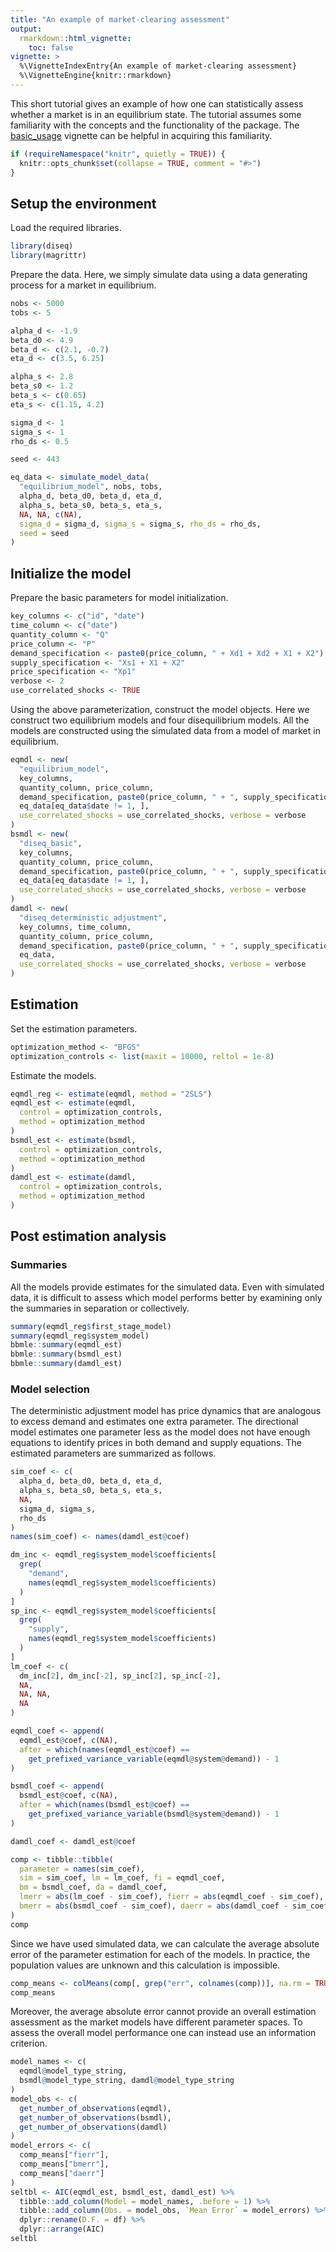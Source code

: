 ```yaml
---
title: "An example of market-clearing assessment"
output:
  rmarkdown::html_vignette:
    toc: false
vignette: >
  %\VignetteIndexEntry{An example of market-clearing assessment}
  %\VignetteEngine{knitr::rmarkdown}
---
```


This short tutorial gives an example of how one can statistically assess whether a market is in an equilibrium state. The tutorial assumes some familiarity with the concepts and the functionality of the package. The [basic_usage](basic_usage.html) vignette can be helpful in acquiring this familiarity.

```r
if (requireNamespace("knitr", quietly = TRUE)) {
  knitr::opts_chunk$set(collapse = TRUE, comment = "#>")
}
```

## Setup the environment

Load the required libraries.

```r
library(diseq)
library(magrittr)
```

Prepare the data. Here, we simply simulate data using a data generating process for a market in equilibrium.

```r
nobs <- 5000
tobs <- 5

alpha_d <- -1.9
beta_d0 <- 4.9
beta_d <- c(2.1, -0.7)
eta_d <- c(3.5, 6.25)

alpha_s <- 2.8
beta_s0 <- 1.2
beta_s <- c(0.65)
eta_s <- c(1.15, 4.2)

sigma_d <- 1
sigma_s <- 1
rho_ds <- 0.5

seed <- 443

eq_data <- simulate_model_data(
  "equilibrium_model", nobs, tobs,
  alpha_d, beta_d0, beta_d, eta_d,
  alpha_s, beta_s0, beta_s, eta_s,
  NA, NA, c(NA),
  sigma_d = sigma_d, sigma_s = sigma_s, rho_ds = rho_ds,
  seed = seed
)
```

## Initialize the model

Prepare the basic parameters for model initialization.

```r
key_columns <- c("id", "date")
time_column <- c("date")
quantity_column <- "Q"
price_column <- "P"
demand_specification <- paste0(price_column, " + Xd1 + Xd2 + X1 + X2")
supply_specification <- "Xs1 + X1 + X2"
price_specification <- "Xp1"
verbose <- 2
use_correlated_shocks <- TRUE
```

Using the above parameterization, construct the model objects. Here we construct two equilibrium models and four  disequilibrium models. All the models are constructed using the simulated data from a model of market in equilibrium.

```r
eqmdl <- new(
  "equilibrium_model",
  key_columns,
  quantity_column, price_column,
  demand_specification, paste0(price_column, " + ", supply_specification),
  eq_data[eq_data$date != 1, ],
  use_correlated_shocks = use_correlated_shocks, verbose = verbose
)
bsmdl <- new(
  "diseq_basic",
  key_columns,
  quantity_column, price_column,
  demand_specification, paste0(price_column, " + ", supply_specification),
  eq_data[eq_data$date != 1, ],
  use_correlated_shocks = use_correlated_shocks, verbose = verbose
)
damdl <- new(
  "diseq_deterministic_adjustment",
  key_columns, time_column,
  quantity_column, price_column,
  demand_specification, paste0(price_column, " + ", supply_specification),
  eq_data,
  use_correlated_shocks = use_correlated_shocks, verbose = verbose
)
```

## Estimation 

Set the estimation parameters. 

```r
optimization_method <- "BFGS"
optimization_controls <- list(maxit = 10000, reltol = 1e-8)
```

Estimate the models.

```r
eqmdl_reg <- estimate(eqmdl, method = "2SLS")
eqmdl_est <- estimate(eqmdl,
  control = optimization_controls,
  method = optimization_method
)
bsmdl_est <- estimate(bsmdl,
  control = optimization_controls,
  method = optimization_method
)
damdl_est <- estimate(damdl,
  control = optimization_controls,
  method = optimization_method
)
```

## Post estimation analysis 

### Summaries

All the models provide estimates for the simulated data. Even with simulated data, it is difficult to assess which model performs better by examining only the summaries in separation or collectively. 

```r
summary(eqmdl_reg$first_stage_model)
summary(eqmdl_reg$system_model)
bbmle::summary(eqmdl_est)
bbmle::summary(bsmdl_est)
bbmle::summary(damdl_est)
```

### Model selection

The deterministic adjustment model has price dynamics that are analogous to excess demand and estimates one extra parameter. The directional model estimates one parameter less as the model does not have enough equations to identify prices in both demand and supply equations. The estimated parameters are summarized as follows.

```r
sim_coef <- c(
  alpha_d, beta_d0, beta_d, eta_d,
  alpha_s, beta_s0, beta_s, eta_s,
  NA,
  sigma_d, sigma_s,
  rho_ds
)
names(sim_coef) <- names(damdl_est@coef)

dm_inc <- eqmdl_reg$system_model$coefficients[
  grep(
    "demand",
    names(eqmdl_reg$system_model$coefficients)
  )
]
sp_inc <- eqmdl_reg$system_model$coefficients[
  grep(
    "supply",
    names(eqmdl_reg$system_model$coefficients)
  )
]
lm_coef <- c(
  dm_inc[2], dm_inc[-2], sp_inc[2], sp_inc[-2],
  NA,
  NA, NA,
  NA
)

eqmdl_coef <- append(
  eqmdl_est@coef, c(NA),
  after = which(names(eqmdl_est@coef) ==
    get_prefixed_variance_variable(eqmdl@system@demand)) - 1
)

bsmdl_coef <- append(
  bsmdl_est@coef, c(NA),
  after = which(names(bsmdl_est@coef) ==
    get_prefixed_variance_variable(bsmdl@system@demand)) - 1
)

damdl_coef <- damdl_est@coef

comp <- tibble::tibble(
  parameter = names(sim_coef),
  sim = sim_coef, lm = lm_coef, fi = eqmdl_coef,
  bm = bsmdl_coef, da = damdl_coef,
  lmerr = abs(lm_coef - sim_coef), fierr = abs(eqmdl_coef - sim_coef),
  bmerr = abs(bsmdl_coef - sim_coef), daerr = abs(damdl_coef - sim_coef)
)
comp
```

Since we have used simulated data, we can calculate the average absolute error of the parameter estimation for each of the models. In practice, the population values are unknown and this calculation is impossible. 

```r
comp_means <- colMeans(comp[, grep("err", colnames(comp))], na.rm = TRUE)
comp_means
```

Moreover, the average absolute error cannot provide an overall estimation assessment as the market models have different parameter spaces. To assess the overall model performance one can instead use an information criterion.

```r
model_names <- c(
  eqmdl@model_type_string,
  bsmdl@model_type_string, damdl@model_type_string
)
model_obs <- c(
  get_number_of_observations(eqmdl),
  get_number_of_observations(bsmdl),
  get_number_of_observations(damdl)
)
model_errors <- c(
  comp_means["fierr"],
  comp_means["bmerr"],
  comp_means["daerr"]
)
seltbl <- AIC(eqmdl_est, bsmdl_est, damdl_est) %>%
  tibble::add_column(Model = model_names, .before = 1) %>%
  tibble::add_column(Obs. = model_obs, `Mean Error` = model_errors) %>%
  dplyr::rename(D.F. = df) %>%
  dplyr::arrange(AIC)
seltbl
```

